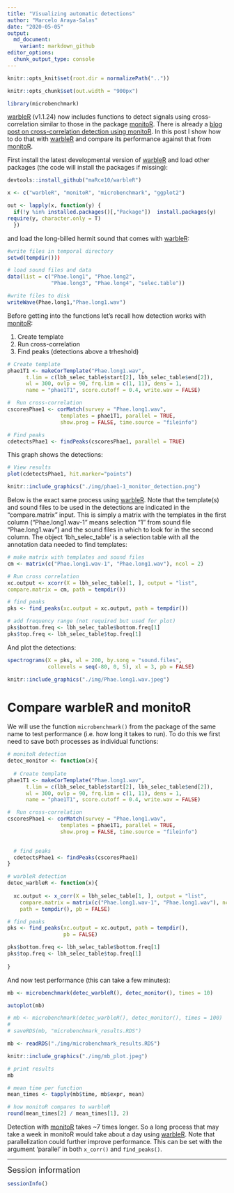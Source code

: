```yaml
---
title: "Visualizing automatic detections"
author: "Marcelo Araya-Salas"
date: "2020-05-05"
output: 
  md_document:
    variant: markdown_github
editor_options: 
  chunk_output_type: console
---
```


```r

knitr::opts_knit$set(root.dir = normalizePath("..")) 

knitr::opts_chunk$set(out.width = "900px")

library(microbenchmark)
```

[warbleR](https://cran.r-project.org/package=warbleR) (v1.1.24) now includes functions to detect signals using cross-correlation similar to those in the package [monitoR](https://cran.r-project.org/package=monitoR). There is already a [blog post on cross-correlation detection using monitoR](https://marce10.github.io/2016/12/15/Detecting_signals_with_monitoR.html). In this post I show how to do that with [warbleR](https://cran.r-project.org/package=warbleR) and compare its performance against that from  [monitoR](https://cran.r-project.org/package=monitoR).

First install the latest developmental version of [warbleR](https://cran.r-project.org/package=warbleR) and load other packages (the code will install the packages if missing):

```r

devtools::install_github("maRce10/warbleR")

x <- c("warbleR", "monitoR", "microbenchmark", "ggplot2")

out <- lapply(x, function(y) {
  if(!y %in% installed.packages()[,"Package"])  install.packages(y)
require(y, character.only = T)
  })
```

and  load the long-billed hermit sound that comes with [warbleR](https://cran.r-project.org/package=warbleR):

```r

#write files in temporal directory
setwd(tempdir()))

# load sound files and data
data(list = c("Phae.long1", "Phae.long2", 
              "Phae.long3", "Phae.long4", "selec.table"))

#write files to disk
writeWave(Phae.long1,"Phae.long1.wav")

```

Before getting into the functions let's recall how detection works with [monitoR](https://cran.r-project.org/package=monitoR):

1. Create template
1. Run cross-correlation
1. Find peaks (detections above a trheshold)

```r

# Create template
phae1T1 <- makeCorTemplate("Phae.long1.wav", 
      t.lim = c(lbh_selec_table$start[2], lbh_selec_table$end[2]), 
      wl = 300, ovlp = 90, frq.lim = c(1, 11), dens = 1, 
      name = "phae1T1", score.cutoff = 0.4, write.wav = FALSE)

#  Run cross-correlation
cscoresPhae1 <- corMatch(survey = "Phae.long1.wav",
                 templates = phae1T1, parallel = TRUE, 
                 show.prog = FALSE, time.source = "fileinfo")

# Find peaks
cdetectsPhae1 <- findPeaks(cscoresPhae1, parallel = TRUE)

```

This graph shows the detections:

```r

# View results
plot(cdetectsPhae1, hit.marker="points")

```

```r

knitr::include_graphics("./img/phae1-1_monitor_detection.png")

```

Below is the exact same process using [warbleR](https://cran.r-project.org/package=warbleR). Note that the template(s) and sound files to be used in the detections are indicated in the "compare.matrix" input. This is simply a matrix
with the templates in the first column ("Phae.long1.wav-1" means selection "1" from sound file "Phae.long1.wav") and the sound files in which to look for in the second column. The object 'lbh_selec_table' is a selection table with all the annotation data needed to find templates:

```r

# make matrix with templates and sound files
cm <- matrix(c("Phae.long1.wav-1", "Phae.long1.wav"), ncol = 2)

# Run cross correlation
xc.output <- xcorr(X = lbh_selec_table[1, ], output = "list", 
compare.matrix = cm, path = tempdir())

# find peaks
pks <- find_peaks(xc.output = xc.output, path = tempdir())

# add frequency range (not required but used for plot)
pks$bottom.freq <- lbh_selec_table$bottom.freq[1]
pks$top.freq <- lbh_selec_table$top.freq[1]

```

And plot the detections:

```r

spectrograms(X = pks, wl = 200, by.song = "sound.files",
             collevels = seq(-80, 0, 5), xl = 3, pb = FALSE)


```

```r

knitr::include_graphics("./img/Phae.long1.wav.jpeg")

```


# Compare warbleR and monitoR

We will use the function `microbenchmark()` from the package of the same name to test performance (i.e. how long it takes to run). To do this we first need to save both processes as individual functions:

```r

# monitoR detection
detec_monitor <- function(x){
 
  # Create template
phae1T1 <- makeCorTemplate("Phae.long1.wav", 
      t.lim = c(lbh_selec_table$start[2], lbh_selec_table$end[2]), 
      wl = 300, ovlp = 90, frq.lim = c(1, 11), dens = 1, 
      name = "phae1T1", score.cutoff = 0.4, write.wav = FALSE)

#  Run cross-correlation
cscoresPhae1 <- corMatch(survey = "Phae.long1.wav",
                 templates = phae1T1, parallel = TRUE, 
                 show.prog = FALSE, time.source = "fileinfo")

  
  # find peaks
  cdetectsPhae1 <- findPeaks(cscoresPhae1)
}

# warbleR detection
detec_warbleR <- function(x){
 
  xc.output <- x_corr(X = lbh_selec_table[1, ], output = "list",
    compare.matrix = matrix(c("Phae.long1.wav-1", "Phae.long1.wav"), ncol = 2), 
    path = tempdir(), pb = FALSE)

# find peaks
pks <- find_peaks(xc.output = xc.output, path = tempdir(), 
                  pb = FALSE)

pks$bottom.freq <- lbh_selec_table$bottom.freq[1]
pks$top.freq <- lbh_selec_table$top.freq[1]
  
}

```


And now test performance (this can take a few minutes):

```r

mb <- microbenchmark(detec_warbleR(), detec_monitor(), times = 10)

autoplot(mb)

```

```r

# mb <- microbenchmark(detec_warbleR(), detec_monitor(), times = 100)
# 
# saveRDS(mb, "microbenchmark_results.RDS")

mb <- readRDS("./img/microbenchmark_results.RDS")

```


```r

knitr::include_graphics("./img/mb_plot.jpeg")

```

```r

# print results
mb

# mean time per function
mean_times <- tapply(mb$time, mb$expr, mean)

# how monitoR compares to warbleR
round(mean_times[2] / mean_times[1], 2)

```

Detection with [monitoR](https://cran.r-project.org/package=monitoR) takes ~7 times longer. So a long process that may take a week in monitoR would take about a day using [warbleR](https://cran.r-project.org/package=warbleR). Note that parallelization could further improve performance. This can be set with the argument 'parallel' in both `x_corr()` and `find_peaks()`.

---

<font size="4">Session information</font>

```r

sessionInfo()

```
